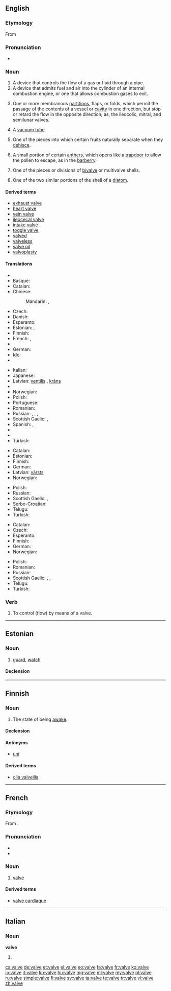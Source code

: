 ==English==

{{wikipedia}}

===Etymology===
From {{etyl|la}} {{term|valva|lang=la}}

===Pronunciation===
* {{IPA|/ˈvælv/}}

===Noun===
{{en-noun}}

# A device that controls the flow of a gas or fluid through a pipe.
# A device that admits fuel and air into the cylinder of an internal combustion engine, or one that allows combustion gases to exit.
# {{anatomy}} One or more membranous [[partition]]s, flaps, or folds, which permit the passage of the contents of a vessel or [[cavity]] in one direction, but stop or retard the flow in the opposite direction; as, the ileocolic, mitral, and semilunar valves.
# {{British}} A [[vacuum tube]].
# {{botany}} One of the pieces into which certain fruits naturally separate when they [[dehisce]].
# {{botany}} A small portion of certain [[anther]]s, which opens like a [[trapdoor]] to allow the pollen to escape, as in the [[barberry]].
# {{biology}} One of the pieces or divisions of [[bivalve]] or multivalve shells.
# {{biology}} One of the two similar portions of the shell of a [[diatom]].

====Derived terms====
* [[exhaust valve]]
* [[heart valve]]
* [[vein valve]]
* [[ileocecal valve]]
* [[intake valve]]
* [[toggle valve]]
* [[valved]]
* [[valveless]]
* [[valve oil]]
* [[valvoplasty]]

====Translations====
{{trans-top|device that controls flow of gas or fluid}}
* {{trreq|hy}}
* Basque: {{t-|eu|balbula}}
* Catalan: {{t-|ca|vàlvula|f}}
* Chinese:
*: Mandarin: {{t|cmn|閥門|sc=Hani}}, {{t|cmn|阀门|tr=fámén|sc=Hani}}
* Czech: {{t-|cs|ventil|m}}
* Danish: {{t-|da|ventil|c}}
* Esperanto: {{t-|eo|valvo}}
* Estonian: {{t-|et|ventiil}}, {{t-|et|klapp}}
* Finnish: {{t+|fi|venttiili}}
* French: {{t+|fr|clapet|m}}, {{t+|fr|soupape|f}}
* {{trreq|gl}}
* German: {{t+|de|Ventil|n}}
* Ido: {{t+|io|valvo}}
* {{trreq|id}}
{{trans-mid}}
* Italian: {{t+|it|valvola|f}}
* Japanese: {{t|ja|バルブ|tr=barubu|sc=Jpan}}
* Latvian: [[ventilis]] {{m}}, [[krāns]] {{m}}
* {{trreq|luy}}
* Norwegian: {{t-|no|ventil|m}}
* Polish: {{t+|pl|zawór|m}}
* Portuguese: {{t+|pt|válvula|f}}
* Romanian: {{t+|ro|ventil|n}}
* Russian: {{t+|ru|вентиль|m|tr=véntilʹ}}, {{t+|ru|клапан|m|tr=klápan}}, {{t+|ru|задвижка|f|tr=zadvížka}}, {{t|ru|заслонка|f|tr=zaslónka|sc=Cyrl}}
* Scottish Gaelic: {{t-|gd|cìochag|f}}, {{t-|gd|pìob-chòmhla|f}}
* Spanish: {{t+|es|válvula|f}}, {{t+|es|llave|m}}
* {{trreq|ta}}
* {{trreq|te}}
* Turkish: {{t+|tr|supap}}
{{trans-bottom}}

{{trans-top|device in an internal combustion engine}}
* Catalan: {{t-|ca|vàlvula|f}}
* Estonian: {{t-|et|klapp}}
* Finnish: {{t+|fi|venttiili}}
* German: {{t+|de|Ventil|n}}
* Latvian: [[vārsts]] {{m}}
* Norwegian: {{t-|no|ventil|m}}
{{trans-mid}}
* Polish: {{t+|pl|zawór|m}}
* Russian: {{t+|ru|клапан|m|tr=klápan}}
* Scottish Gaelic: {{t-|gd|cìochag|f}}, {{t-|gd|pìob-chòmhla|f}}
* Serbo-Croatian: {{t-|sh|ventil|m}}
* Telugu: {{t-|te|కొలిమితిత్తి యొక్క మూత|tr=kolimititti yokka moota|sc=Telu}}
* Turkish: {{t+|tr|supap}}
{{trans-bottom}}

{{trans-top|in anatomy}}
* Catalan: {{t-|ca|vàlvula|f}}
* Czech: {{t-|cs|chlopeň|f}}
* Esperanto: {{t-|eo|valvo}}
* Finnish: {{t+|fi|läppä}}
* German: {{t+|de|Klappe|f}}
* Norwegian: {{t-|no|klaff|m}}
{{trans-mid}}
* Polish: {{t-|pl|zastawka|f}}
* Romanian: {{t-|ro|valvă|f}}
* Russian: {{t+|ru|клапан|m|tr=klápan}}
* Scottish Gaelic: {{t-|gd|cìochag|f}}, {{t-|gd|pìob-chòmhla|f}}, {{t-|gd|duilleag-dhoras}}
* Telugu: {{t+|te|కవాటము|tr=kavaaTamu|sc=Telu}}
* Turkish: {{t+|tr|kapak}}
{{trans-bottom}}

{{trans-see|vacuum tube}}

===Verb===
{{en-verb|valv|ing}}

# {{transitive}} To control (flow) by means of a valve.

<!--These translations are to be moved into the pages for the related terms listed above.
'''Intake valve'''
* Spanish: válvula de admisión
'''Toggle valve'''
* Spanish: válvula purgadora
-->

----

==Estonian==

===Noun===
{{head|et|noun|genitive|valve|partitive|valvet}}

# [[guard]], [[watch]]

====Declension====
{{rfinfl|lang=et|type=declension}}

----

==Finnish==

===Noun===
{{head|fi|noun}}

# The state of being [[awake]].

====Declension====
{{fi-decl-hame|valv}}

====Antonyms====
* [[uni]]

====Derived terms====
* [[olla valveilla]]

----

==French==

===Etymology===
From {{etyl|la|fr}} {{term|valva|lang=la}}.

===Pronunciation===
* {{audio|Fr-valve.ogg|audio}}
* {{IPA|/valv/|lang=fr}}

===Noun===
{{fr-noun|f}}

# [[#Noun|valve]]

====Derived terms====
* [[valve cardiaque]]

----

==Italian==

===Noun===
'''valve''' {{f}}

# {{plural of|valva|lang=it}}

[[cs:valve]]
[[de:valve]]
[[et:valve]]
[[el:valve]]
[[eo:valve]]
[[fa:valve]]
[[fr:valve]]
[[ko:valve]]
[[io:valve]]
[[it:valve]]
[[kn:valve]]
[[hu:valve]]
[[mg:valve]]
[[ml:valve]]
[[my:valve]]
[[pl:valve]]
[[ru:valve]]
[[simple:valve]]
[[fi:valve]]
[[sv:valve]]
[[ta:valve]]
[[te:valve]]
[[tr:valve]]
[[vi:valve]]
[[zh:valve]]